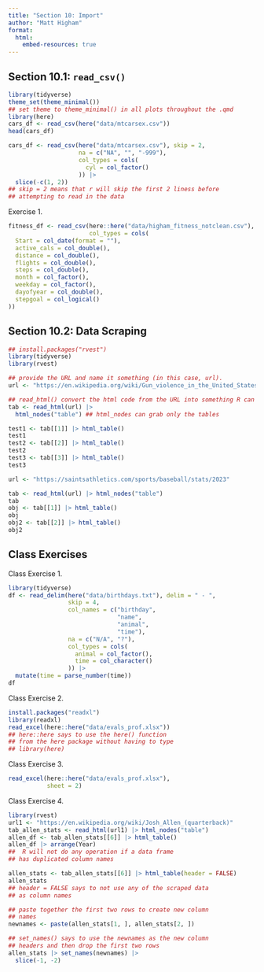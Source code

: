 ```yaml
---
title: "Section 10: Import"
author: "Matt Higham"
format: 
  html:
    embed-resources: true
---
```


## Section 10.1: `read_csv()`

```r
library(tidyverse)
theme_set(theme_minimal())
## set theme to theme_minimal() in all plots throughout the .qmd
library(here)
cars_df <- read_csv(here("data/mtcarsex.csv"))
head(cars_df)

cars_df <- read_csv(here("data/mtcarsex.csv"), skip = 2,
                    na = c("NA", "", "-999"),
                    col_types = cols(
                      cyl = col_factor()
                    )) |>
  slice(-c(1, 2))
## skip = 2 means that r will skip the first 2 liness before
## attempting to read in the data
```

Exercise 1.

```r
fitness_df <- read_csv(here::here("data/higham_fitness_notclean.csv"),
                       col_types = cols(
  Start = col_date(format = ""),
  active_cals = col_double(),
  distance = col_double(),
  flights = col_double(),
  steps = col_double(),
  month = col_factor(),
  weekday = col_factor(),
  dayofyear = col_double(),
  stepgoal = col_logical()
))
```

## Section 10.2: Data Scraping

```r
## install.packages("rvest")
library(tidyverse)
library(rvest)

## provide the URL and name it something (in this case, url).
url <- "https://en.wikipedia.org/wiki/Gun_violence_in_the_United_States_by_state"

## read_html() convert the html code from the URL into something R can read
tab <- read_html(url) |> 
  html_nodes("table") ## html_nodes can grab only the tables 

test1 <- tab[[1]] |> html_table()
test1
test2 <- tab[[2]] |> html_table()
test2
test3 <- tab[[3]] |> html_table()
test3
```

```r
url <- "https://saintsathletics.com/sports/baseball/stats/2023"

tab <- read_html(url) |> html_nodes("table")
tab
obj <- tab[[1]] |> html_table()
obj
obj2 <- tab[[2]] |> html_table()
obj2
```

## Class Exercises 

Class Exercise 1.

```r
library(tidyverse)
df <- read_delim(here("data/birthdays.txt"), delim = " - ",
                 skip = 4,
                 col_names = c("birthday",
                               "name",
                               "animal",
                               "time"),
                 na = c("N/A", "?"),
                 col_types = cols(
                   animal = col_factor(),
                   time = col_character()
                 )) |>
  mutate(time = parse_number(time))
df
```

Class Exercise 2.

```r
install.packages("readxl")
library(readxl)
read_excel(here::here("data/evals_prof.xlsx"))
## here::here says to use the here() function
## from the here package without having to type
## library(here)
```

Class Exercise 3.

```r
read_excel(here::here("data/evals_prof.xlsx"),
           sheet = 2)

```

Class Exercise 4.

```r
library(rvest)
url1 <- "https://en.wikipedia.org/wiki/Josh_Allen_(quarterback)"
tab_allen_stats <- read_html(url1) |> html_nodes("table")
allen_df <- tab_allen_stats[[6]] |> html_table()
allen_df |> arrange(Year)
##  R will not do any operation if a data frame
## has duplicated column names

allen_stats <- tab_allen_stats[[6]] |> html_table(header = FALSE) 
allen_stats
## header = FALSE says to not use any of the scraped data
## as column names

## paste together the first two rows to create new column
## names
newnames <- paste(allen_stats[1, ], allen_stats[2, ])

## set_names() says to use the newnames as the new column
## headers and then drop the first two rows
allen_stats |> set_names(newnames) |>
  slice(-1, -2)
```